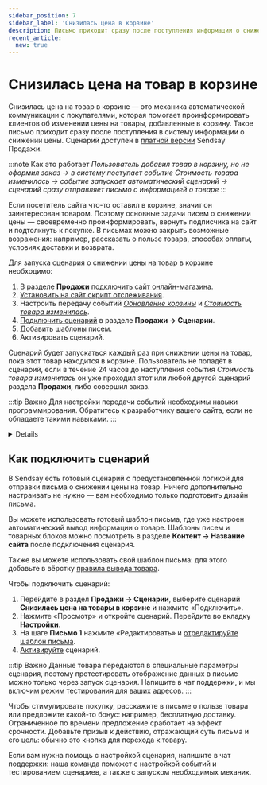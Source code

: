 ```yaml
---
sidebar_position: 7
sidebar_label: 'Снизилась цена в корзине'
description: Письмо приходит сразу после поступления информации о снижении цены на товар в корзине.
recent_article:
  new: true
---
```



# Снизилась цена на товар в корзине

Снизилась цена на товар в корзине — это механика автоматической коммуникации с покупателями, которая помогает проинформировать клиентов об изменении цены на товары, добавленные в корзину. Такое письмо приходит сразу после поступления в систему информации о снижении цены. Сценарий доступен в [платной версии](https://docs.sendsay.ru/ecom/how-to-connect-ecom/#возможности-версий) Sendsay Продажи.

:::note Как это работает
_Пользователь добавил товар в корзину, но не оформил заказ → в систему поступает событие Стоимость товара изменилась → событие запускает автоматический сценарий → сценарий сразу отправляет письмо с информацией о товаре_
:::

Если посетитель сайта что-то оставил в корзине, значит он заинтересован товаром. Поэтому основные задачи писем о снижении цены — своевременно проинформировать, вернуть подписчика на сайт и подтолкнуть к покупке. В письмах можно закрыть возможные возражения: например, рассказать о пользе товара, способах оплаты, условиях доставки и возврата.

Для запуска сценария о снижении цены на товар в корзине необходимо:

1. В разделе **Продажи** [подключить сайт онлайн-магазина](https://docs.sendsay.ru/ecom/how-to-connect-ecom/#как-подключить-сайт-кмодулю).
2. [Установить на сайт скрипт отслеживания](https://docs.sendsay.ru/ecom/how-to-connect-ecom/#2-настройте-передачу-данных-ссайта-вsendsay).
3. Настроить передачу событий [_Обновление корзины_](https://docs.sendsay.ru/ecom/how-to-configure-data-transfer/#действия-с-корзиной) и [_Стоимость товара изменилась_](https://docs.sendsay.ru/ecom/how-to-configure-data-transfer/#добавление-обезличенных-событий).
4. [Подключить сценарий](#как-подключить-сценарий) в разделе **Продажи → Сценарии**.
5. Добавить шаблоны писем.
6. Активировать сценарий.

Сценарий будет запускаться каждый раз при снижении цены на товар, пока этот товар находится в корзине. Пользователь не попадёт в сценарий, если в течение 24 часов до наступления события _Стоимость товара изменилась_ он уже проходил этот или любой другой сценарий раздела **Продажи**, либо совершил заказ.

:::tip Важно
Для настройки передачи событий необходимы навыки программирования. Обратитесь к разработчику вашего сайта, если не обладаете такими навыками.
:::

<Details summary='Настройка передачи событий'>

Событие _Обновление корзины_ нужно передавать во всех точках сайта, где пользователь может взаимодействовать с корзиной (изменение количества товара, удаление, очистка корзины). Для каждого сайта набор таких точек будет индивидуальный.

Рекомендуемые параметры в событии:

| Имя         |      Описание      |       Тип данных       |                              Комментарий                              |
| :---------- | :----------------: | :--------------------: | :-------------------------------------------------------------------: |
| id          |     id товара      |         String         |                              обязательно                              |
| qnt         |     количество     |         Int64          |                              обязательно                              |
| price       |        цена        | Nullable(Decimal64(2)) |                              обязательно                              |
| old_price   |    старая цена     | Nullable(Decimal64(2)) |                                                                       |
| name        |  название товара   |         String         |                             рекомендуется                             |
| category    | название категории |         String         |                             рекомендуется                             |
| category_id |    id категории    |         Int64          |                             рекомендуется                             |
| picture     |      картинка      |     Array(String)      |               рекомендуется, массив, абсолютная ссылка                |
| url         |  ссылка на товар   |         String         |                   рекомендуется, абсолютная ссылка                    |
| cp1…cp20    | произвольное поле  |         String         | для дополнительных параметров товара (например, цвет, размер и т. п.) |

Проверить поступление событий в систему можно в разделе **Продажи → Просмотр событий** с фильтрацией по нужному событию. Актуальную корзину можно посмотреть в [карточке подписчика](https://docs.sendsay.ru/ecom/ecom-triggers/#как-посмотреть-историю-событий-для-конкретного-подписчика):

![Subscription card](/img/automations/triggers/abandoned-cart/subscription-card.png)

[Инструкция по настройке событий корзины](https://docs.sendsay.ru/ecom/how-to-configure-data-transfer#действия-с-корзиной)

Настройка передачи события _Стоимость товара изменилась_ — обязательный шаг для запуска сценария о снижении цены. Событие передаётся через Sendsay API, без привязки к email-адресам пользователей. Событие _Снижение цены_ наступит, если в переданном событии значение параметра `price` меньше значения `old_price`.

[Как передавать данные через Sendsay API](https://docs.sendsay.ru/ecom/how-to-configure-data-transfer/#добавление-данных-через-sendsay-api)

Рекомендуемые данные о товаре в событии _Стоимость товара изменилась_:

| Имя       |     Описание      |       Тип данных       |                             Комментарий                              |
| :-------- | :---------------: | :--------------------: | :------------------------------------------------------------------: |
| id        |     id товара     |         String         |                             обязательно                              |
| name      |  название товара  |         String         |                            рекомендуется                             |
| price     |       цена        | Nullable(Decimal64(2)) |           обязательно (должно быть меньше, чем old_price)            |
| old_price |    старая цена    | Nullable(Decimal64(2)) |                             обязательно                              |
| picture   |     картинка      |     Array(String)      |               рекомендуется, массив, абсолютная ссылка               |
| url       |  ссылка на товар  |         String         |                   рекомендуется, абсолютная ссылка                   |
| cp1…cp20  | произвольное поле |         String         | для дополнительных параметров товара (например, цвет, размер и т.п.) |

Полный перечень возможных параметров и тип данных указан в [инструкции](https://docs.sendsay.ru/ecom/how-to-configure-data-transfer/#набор-доступных-полей).

</Details>

## Как подключить сценарий

В Sendsay есть готовый сценарий с предустановленной логикой для отправки письма о снижении цены на товар. Ничего дополнительно настраивать не нужно — вам необходимо только подготовить дизайн письма.

Вы можете использовать готовый шаблон письма, где уже настроен автоматический вывод информации о товаре. Шаблоны писем и товарных блоков можно посмотреть в разделе **Контент → Название сайта** после подключения сценария.

Также вы можете использовать свой шаблон письма: для этого добавьте в вёрстку [правила вывода товара](https://docs.sendsay.ru/ecom/ecom-proscript#снизилась-цена-на-товар-в-корзине).

Чтобы подключить сценарий:

1. Перейдите в раздел **Продажи → Сценарии**, выберите сценарий **Снизилась цена на товары в корзине** и нажмите «Подключить».
2. Нажмите «Просмотр» и откройте сценарий. Перейдите во вкладку **Настройки**.
3. На шаге **Письмо 1** нажмите «Редактировать» и [отредактируйте шаблон письма](https://docs.sendsay.ru/ecom/ecom-triggers/#1-отредактируйте-письмо).
4. [Активируйте](https://docs.sendsay.ru/ecom/ecom-triggers/#как-активировать-сценарий) сценарий.

:::tip Важно
Данные товара передаются в специальные параметры сценария, поэтому протестировать отображение данных в письме можно только через запуск сценария. <SupportLink>Напишите в чат поддержки</SupportLink>, и мы включим режим тестирования для ваших адресов.
:::

Чтобы стимулировать покупку, расскажите в письме о пользе товара или предложите какой-то бонус: например, бесплатную доставку. Ограниченное по времени предложение сработает на эффект срочности. Добавьте призыв к действию, отражающий суть письма и его цель: обычно это кнопка для перехода к товару.

Если вам нужна помощь с настройкой сценария, <SupportLink>напишите в чат поддержки</SupportLink>: наша команда поможет с настройкой событий и тестированием сценариев, а также с запуском необходимых механик.
